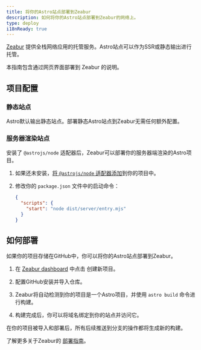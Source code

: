 ```yaml
---
title: 将你的Astro站点部署到Zeabur
description: 如何将你的Astro站点部署到Zeabur的网络上。
type: deploy
i18nReady: true
---
```

[Zeabur](https://zeabur.com) 提供全栈网络应用的托管服务。Astro站点可以作为SSR或静态输出进行托管。

本指南包含通过网页界面部署到 Zeabur 的说明。

## 项目配置

### 静态站点

Astro默认输出静态站点。部署静态Astro站点到Zeabur无需任何额外配置。

### 服务器渲染站点

安装了 `@astrojs/node` 适配器后，Zeabur可以部署你的服务器端渲染的Astro项目。

1. 如果还未安装，[将 `@astrojs/node` 适配器添加](/en/guides/integrations-guide/node/#installation)到你的项目中。

2. 修改你的 `package.json` 文件中的启动命令：

    ```json title="package.json" {3}
    {
      "scripts": {
        "start": "node dist/server/entry.mjs"
      }
    }
    ```

## 如何部署

如果你的项目存储在GitHub中，你可以将你的Astro站点部署到Zeabur。

1. 在 [Zeabur dashboard](https://dash.zeabur.com) 中点击 <kbd>创建新项目</kbd>。

2. 配置GitHub安装并导入仓库。

3. Zeabur将自动检测到你的项目是一个Astro项目，并使用 `astro build` 命令进行构建。

4. 构建完成后，你可以将域名绑定到你的站点并访问它。

在你的项目被导入和部署后，所有后续推送到分支的操作都将生成新的构建。

了解更多关于Zeabur的 [部署指南](https://zeabur.com/docs/get-started/)。
